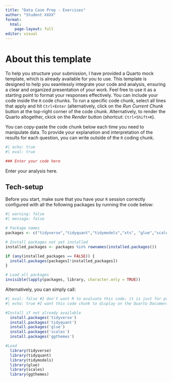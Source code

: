 ```yaml
---
title: "Data Case Prep - Exercises"
author: "Student XXXX"
format:
  html:
    page-layout: full
editor: visual
---
```


# About this template

To help you structure your submission, I have provided a Quarto mock template, which is already available for you to use. This template is designed to help you seamlessly integrate your code and analysis, ensuring a clear and organized presentation of your work. Feel free to use it as a starting point to format your responses effectively. You can include your code inside the `R` code chunks. To run a specific code chunk, select all lines that apply and hit `Ctrl+Enter` (alternatively, click on the *Run Current Chunk* button at the top-right corner of the code chunk. Alternatively, to render the Quarto altogether, ckick on the *Render* button (shortcut: `Ctrl+Shift+K`).

You can copy-paste the code chunk below each time you need to manipulate data. To provide your explanation and interpretation of the results for each question, you can write outside of the `R` coding chunk.

```r
#| echo: true
#| eval: true

### Enter your code here

```

Enter your analysis here.

## Tech-setup

Before you start, make sure that you have your `R` session correctly configured with all the following packages by running the code below:

```r
#| warning: false
#| message: false

# Package names
packages <- c("tidyverse","tidyquant","tidymodels","xts", "glue","scales", "ggthemes")

# Install packages not yet installed
installed_packages <- packages %in% rownames(installed.packages())

if (any(installed_packages == FALSE)) {
  install.packages(packages[!installed_packages])
}

# Load all packages
invisible(lapply(packages, library, character.only = TRUE))
```

Alternatively, you can simply call:

```r
#| eval: false #I don't want R to evaluate this code; it is just for presentation purposes
#| echo: true #I want this code chunk to display on the Quarto Document

#Install if not already available
  install.packages('tidyverse')
  install.packages('tidyquant')
  install.packages('glue')
  install.packages('scales')
  install.packages('ggthemes')

#Load
  library(tidyverse)
  library(tidyquant)
  library(tidymodels)
  library(glue)
  library(scales)
  library(ggthemes)
  
```

